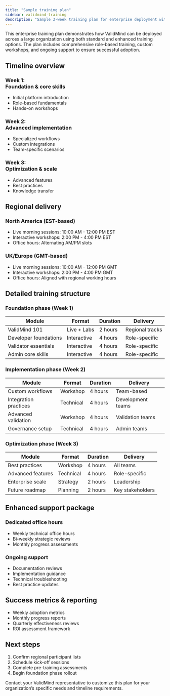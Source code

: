 ```yaml
---
title: "Sample training plan"
sidebar: validmind-training
description: "Sample 3-week training plan for enterprise deployment with enhanced support options"
---
```


This enterprise training plan demonstrates how ValidMind can be deployed across a large organization using both standard and enhanced training options. The plan includes comprehensive role-based training, custom workshops, and ongoing support to ensure successful adoption.

## Timeline overview

:::: {.flex .flex-wrap .justify-around}

::: {.w-30-ns}
### Week 1:<br>Foundation & core skills

- Initial platform introduction
- Role-based fundamentals
- Hands-on workshops
:::

::: {.w-30-ns}
### Week 2:<br>Advanced implementation  

- Specialized workflows
- Custom integrations
- Team-specific scenarios
:::

::: {.w-30-ns}
### Week 3:<br>Optimization & scale

- Advanced features
- Best practices
- Knowledge transfer
:::

::::


## Regional delivery

:::: {.flex .flex-wrap .justify-around}

::: {.w-50-ns .pr2}
### North America (EST-based)
- Live morning sessions: 10:00 AM - 12:00 PM EST
- Interactive workshops: 2:00 PM - 4:00 PM EST
- Office hours: Alternating AM/PM slots
::: 

::: {.w-50-ns .pl2}
### UK/Europe (GMT-based) 
- Live morning sessions: 10:00 AM - 12:00 PM GMT
- Interactive workshops: 2:00 PM - 4:00 PM GMT
- Office hours: Aligned with regional working hours
:::

::::

::: {.attn}
## Detailed training structure
 
### Foundation phase (Week 1)

| Module | Format | Duration | Delivery |
|--------|---------|----------|-----------|
| ValidMind 101 | Live + Labs | 2 hours | Regional tracks |
| Developer foundations | Interactive | 4 hours | Role-specific |
| Validator essentials | Interactive | 4 hours | Role-specific |
| Admin core skills | Interactive | 4 hours | Role-specific |

### Implementation phase (Week 2)

| Module | Format | Duration | Delivery |
|--------|---------|----------|-----------|
| Custom workflows | Workshop | 4 hours | Team-based |
| Integration practices | Technical | 4 hours | Development teams |
| Advanced validation | Workshop | 4 hours | Validation teams |
| Governance setup | Technical | 4 hours | Admin teams |

### Optimization phase (Week 3)

| Module | Format | Duration | Delivery |
|--------|---------|----------|-----------|
| Best practices | Workshop | 4 hours | All teams |
| Advanced features | Technical | 4 hours | Role-specific |
| Enterprise scale | Strategy | 2 hours | Leadership |
| Future roadmap | Planning | 2 hours | Key stakeholders |
:::

## Enhanced support package

:::: {.flex .flex-wrap .justify-around}

::: {.w-50-ns .pr2}
### Dedicated office hours
- Weekly technical office hours
- Bi-weekly strategic reviews
- Monthly progress assessments
:::

::: {.w-50-ns .pl2}
### Ongoing support
- Documentation reviews
- Implementation guidance
- Technical troubleshooting
- Best practice updates
:::

::::

## Success metrics & reporting

- Weekly adoption metrics
- Monthly progress reports
- Quarterly effectiveness reviews
- ROI assessment framework

## Next steps

1. Confirm regional participant lists
2. Schedule kick-off sessions
3. Complete pre-training assessments
4. Begin foundation phase rollout

Contact your ValidMind representative to customize this plan for your organization's specific needs and timeline requirements.